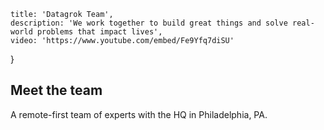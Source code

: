 <!-- markdownlint-disable first-line-h1 -->


    title: 'Datagrok Team',
    description: 'We work together to build great things and solve real-world problems that impact lives',
    video: 'https://www.youtube.com/embed/Fe9Yfq7diSU'
}

<LayoutHeader meta={meta} />
<section className="container-fluid bg-white my-5">
<div className="container bg-map">
<LayoutBody>

# Meet the team

A remote-first team of experts with the HQ in Philadelphia, PA.

</LayoutBody>

<div className="row">
    <AndrewSkalkin/>
    <LarisaBankurova/>
    <AlexanderParamonov/>
    <DavitRizhinashvili/>
    <LeonidStolbov/>
    <GennadiiZakharov/>
    <DmytroKovalyov/>
    <KonstantinAmelichev/>
    <OleksandraSerhiienko/>
    <OlenaAhadzhanian/>
    <OlesiaPavlenko/>
    <PavloPolovyi/>
    <ViktorMakarichev/>
    <AndriiHolovko/>
    <StanislavSavenko/>
    <SofiaPodolskaya/>
    <VladyslavHlushchenko/>
    
</div>
</div>
</section>
